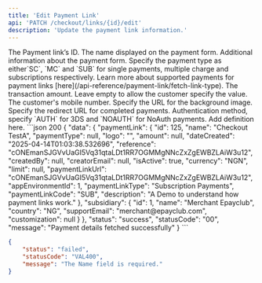 ```yaml
---
title: 'Edit Payment Link'
api: 'PATCH /checkout/links/{id}/edit'
description: 'Update the payment link information.'
---
```


<ParamField path="id" type="string" required>
  The Payment link’s ID.
</ParamField>

<ParamField body="Name" type="string" required>
  The name displayed on the payment form.
</ParamField>

<ParamField body="Description" type="string" required>
  Additional information about the payment form.
</ParamField>

<ParamField body="PaymentType" type="string" required>
  Specify the payment type as either`SC`, `MC` and `SUB` for single payments, multiple charge and subscriptions respectively. Learn more about supported payments for payment links [here](/api-reference/payment-link/fetch-link-type).
</ParamField>

<ParamField body="Amount" type="string">
  The transaction amount. Leave empty to allow the customer specify the value.
</ParamField>

<ParamField body="Mobile" type="string">
  The customer's mobile number.
</ParamField>

<ParamField body="BackgroundImage" type="string">
  Specify the URL for the background image.
</ParamField>

<ParamField body="Website" type="string">
  Specify the redirect URL for completed payments.
</ParamField>

<ParamField body="AuthOption" type="string">
  Authentication method, specify `AUTH` for 3DS and `NOAUTH` for NoAuth payments.
</ParamField>

<ParamField body="Limit" type="string">
  Add definition here.
</ParamField>

<ResponseExample>
```json 200
{
    "data": {
        "paymentLink": {
            "id": 125,
            "name": "Checkout TestA",
            "paymentType": null,
            "logo": "",
            "amount": null,
            "dateCreated": "2025-04-14T01:03:38.532696",
            "reference": "cONEmanSJGVvUaGI5Vq31qtaLDt1RR7OGMMgNNcZxZgEWBZLAiW3u12",
            "createdBy": null,
            "creatorEmail": null,
            "isActive": true,
            "currency": "NGN",
            "limit": null,
            "paymentLinkUrl": "cONEmanSJGVvUaGI5Vq31qtaLDt1RR7OGMMgNNcZxZgEWBZLAiW3u12",
            "appEnvironmentId": 1,
            "paymentLinkType": "Subscription Payments",
            "paymentLinkCode": "SUB",
            "description": "A Demo to understand how payment links work."
        },
        "subsidiary": {
            "id": 1,
            "name": "Merchant Epayclub",
            "country": "NG",
            "supportEmail": "merchant@epayclub.com",
            "customization": null
        }
    },
    "status": "success",
    "statusCode": "00",
    "message": "Payment details fetched successfully"
}
```

```json 400
{
    "status": "failed",
    "statusCode": "VAL400",
    "message": "The Name field is required."
}
```
</ResponseExample>